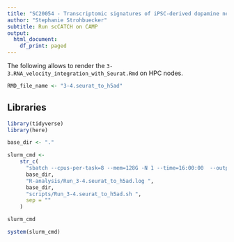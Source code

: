 ```yaml
---
title: "SC20054 - Transcriptomic signatures of iPSC-derived dopamine neurons"
author: "Stephanie Strohbuecker"
subtitle: Run scCATCH on CAMP
output:
  html_document:
    df_print: paged
---
```


The following allows to render the `3-3.RNA_velocity_integration_with_Seurat.Rmd` on HPC nodes.

```r
RMD_file_name <- "3-4.seurat_to_h5ad"
```


## Libraries

```r
library(tidyverse)
library(here)
```

```r
base_dir <- "."
```

```r
slurm_cmd <-
    str_c(
      "sbatch --cpus-per-task=8 --mem=128G -N 1 --time=16:00:00  --output=",
      base_dir,
      "R-analysis/Run_3-4.seurat_to_h5ad.log ",
      base_dir,
      "scripts/Run_3-4.seurat_to_h5ad.sh ",
      sep = ""
    )
```

```r
slurm_cmd
```

```r
system(slurm_cmd)
```